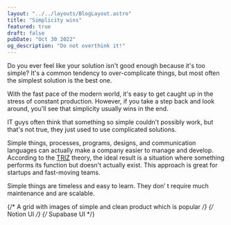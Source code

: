 ```yaml
---
layout: "../../layouts/BlogLayout.astro"
title: "Simplicity wins"
featured: true
draft: false
pubDate: "Oct 30 2022"
og_description: "Do not overthink it!"
---
```


Do you ever feel like your solution isn't good enough because it's too simple? It's a common tendency to over-complicate things, but most often the simplest solution is the best one.

With the fast pace of the modern world, it's easy to get caught up in the stress of constant production. However, if you take a step back and look around, you'll see that simplicity usually wins in the end.

IT guys often think that something so simple couldn't possibly work, but that's not true, they just used to use complicated solutions.

Simple things, processes, programs, designs, and communication languages can actually make a company easier to manage and develop. According to the [TRIZ](https://en.wikipedia.org/wiki/TRIZ) theory, the ideal result is a situation where something performs its function but doesn't actually exist. This approach is great for startups and fast-moving teams.

Simple things are timeless and easy to learn. They don’
t require much maintenance and are scalable.

{/* A grid with images of simple and clean product which is popular */}
{/* Notion UI */}
{/* Supabase UI */}
